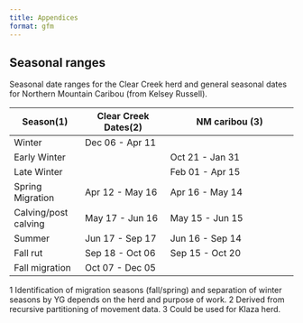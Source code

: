 ```yaml
---
title: Appendices
format: gfm
---
```


## Seasonal ranges

Seasonal date ranges for the Clear Creek herd and general seasonal dates for Northern Mountain Caribou (from Kelsey Russell).

| Season(1)            | Clear Creek Dates(2)     | NM caribou (3) |
| -------------------- | ------------------------ | ------------------------------------ |
| Winter               | Dec 06 - Apr 11          |                                      |
| Early Winter         |                          | Oct 21 - Jan 31                      |
| Late Winter          |                          | Feb 01 - Apr 15                      |
| Spring Migration     | Apr 12 - May 16          | Apr 16 - May 14                      |
| Calving/post calving | May 17 - Jun 16          | May 15 - Jun 15                      |
| Summer               | Jun 17 - Sep 17          | Jun 16 - Sep 14                      |
| Fall rut             | Sep 18 - Oct 06          | Sep 15 - Oct 20                      |
| Fall migration       | Oct 07 - Dec 05          |                                      |

1 Identification of migration seasons (fall/spring) and separation of winter seasons by YG depends on the herd and purpose of work.
2 Derived from recursive partitioning of movement data.
3 Could be used for Klaza herd.
